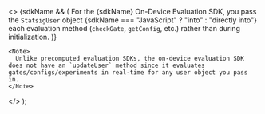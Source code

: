   <>
    {sdkName && (
      <Note>
        For the {sdkName} On-Device Evaluation SDK, you pass the `StatsigUser` object {sdkName === "JavaScript" ? "into" : "directly into"} each evaluation method (`checkGate`, `getConfig`, etc.) rather than during initialization.
      </Note>
    )}
    
    <Note>
      Unlike precomputed evaluation SDKs, the on-device evaluation SDK does not have an `updateUser` method since it evaluates gates/configs/experiments in real-time for any user object you pass in.
    </Note>
  </>
);

